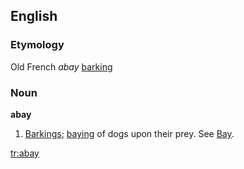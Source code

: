 ==English==

===Etymology===
Old French ''abay'' [[barking]]

===Noun===
'''abay'''

# {{obsolete}} [[Barking]]s; [[baying]] of dogs upon their prey. See [[Bay]].

[[tr:abay]]